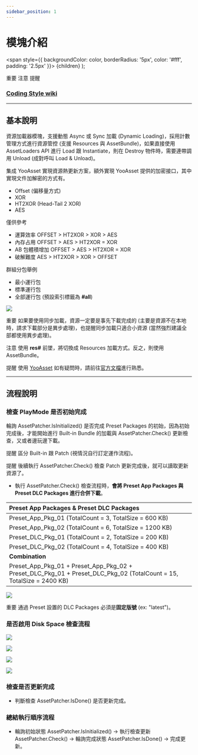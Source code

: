 ```yaml
---
sidebar_position: 1
---
```


# 模塊介紹

  <span
    style={{
      backgroundColor: color,
      borderRadius: '5px',
      color: '#fff',
      padding: '2.5px'
    }}>
    {children}
  </span>
);

<Highlight color="#ff2f00">重要</Highlight> <Highlight color="#0373fc">注意</Highlight> <Highlight color="#00d679">提醒</Highlight>

### [Coding Style wiki](https://github.com/michael811125/OxGFrame/wiki/Coding-Style)

---

## 基本說明

資源加載器模塊，支援動態 Async 或 Sync 加載 (Dynamic Loading)，採用計數管理方式進行資源管控 (支援 Resources 與 AssetBundle)，如果直接使用 AssetLoaders API 進行 Load 跟 Instantiate，則在 Destroy 物件時，需要連帶調用 Unload (成對呼叫 Load & Unload)。

集成 YooAsset 實現資源熱更新方案，額外實現 YooAsset 提供的加密接口，其中實現文件加解密的方式有。
- Offset (偏移量方式)
- XOR
- HT2XOR (Head-Tail 2 XOR)
- AES 

僅供參考
- 運算效率 OFFSET > HT2XOR > XOR > AES
- 內存占用 OFFSET > AES > HT2XOR = XOR 
- AB 包體積增加 OFFSET > AES > HT2XOR = XOR
- 破解難度 AES > HT2XOR > XOR > OFFSET

群組分包舉例
  - 最小運行包
  - 標準運行包
  - 全部運行包 (預設索引標籤為 **#all**)

![](/img/assetloader/img_16.png)

<Highlight color="#ff2f00">重要</Highlight> 如果要使用同步加載，資源一定要是事先下載完成的 (主要是資源不在本地時，請求下載部分是異步處理)，也提醒同步加載只適合小資源 (當然強烈建議全部都使用異步處理)。

<Highlight color="#0373fc">注意</Highlight> 使用 **res#** 前墜，將切換成 Resources 加載方式。反之，則使用 AssetBundle。

<Highlight color="#00d679">提醒</Highlight> 使用 [YooAsset](https://github.com/tuyoogame/YooAsset) 如有疑問時，請前往[官方文檔](https://www.yooasset.com/)進行熟悉。

---

## 流程說明

### 檢查 PlayMode 是否初始完成

輪詢 AssetPatcher.IsInitialized() 是否完成 Preset Packages 的初始，因為初始完成後，才能開始進行 Built-in Bundle 的加載與 AssetPatcher.Check() 更新檢查，又或者邊玩邊下載。

<Highlight color="#00d679">提醒</Highlight> 區分 Built-in 跟 Patch (視情況自行訂定運作流程)。

<Highlight color="#00d679">提醒</Highlight> 後續執行 AssetPatcher.Check() 檢查 Patch 更新完成後，就可以讀取更新資源了。
- 執行 AssetPatcher.Check() 檢查流程時，**會將 Preset App Packages 與 Preset DLC Packages 進行合併下載**。  

| **Preset App Packages & Preset DLC Packages** |
|:-|
| Preset_App_Pkg_01 (TotalCount = 3, TotalSize = 600 KB) |
| Preset_App_Pkg_02 (TotalCount = 6, TotalSize = 1200 KB) |
| Preset_DLC_Pkg_01 (TotalCount = 2, TotalSize = 200 KB) |
| Preset_DLC_Pkg_02 (TotalCount = 4, TotalSize = 400 KB) |
| **Combination** |
| Preset_App_Pkg_01 + Preset_App_Pkg_02 + Preset_DLC_Pkg_01 + Preset_DLC_Pkg_02 (TotalCount = 15, TotalSize = 2400 KB) |

![](/img/assetloader/img_17.png)

<Highlight color="#ff2f00">重要</Highlight> 通過 Preset 設置的 DLC Packages 必須是**固定版號** (ex: "latest")。

### 是否啟用 Disk Space 檢查流程

![](/img/assetloader/img_18.png)

![](/img/assetloader/img_19.png)

![](/img/assetloader/img_20.png)

![](/img/assetloader/img_21.png)

### 檢查是否更新完成
- 判斷檢查 AssetPatcher.IsDone() 是否更新完成。

### 總結執行順序流程
- 輪詢初始狀態 AssetPatcher.IsInitialized() -> 執行檢查更新 AssetPatcher.Check() -> 輪詢完成狀態 AssetPatcher.IsDone() -> 完成更新。